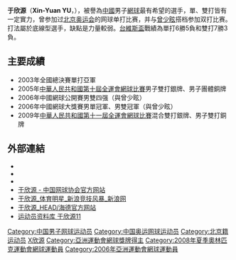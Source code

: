 {{Multiple issues|
{{Notability Unreferenced|time=2021-08-15T06:33:53+00:00}}
{{POV|time=2021-08-15T06:33:53+00:00}}
{{Original research|time=2021-08-15T06:33:53+00:00}}
}}
{{Infobox 网球
|姓名=Xin-Yuan YU
|照片=
|国籍={{PRC}}
|生年=1985年
|生日=2月13日
|出生地=[[中华人民共和国|中国]][[北京|北京]]
|居住地={{CHNML}}
|身高=181cm
|体重=83公斤
|持拍=左手
|反拍=双手
|转职业年=
|球拍=
|球衣=
|球鞋=
|单打最高排名=389（2006年7月10日）
|双打最高排名=136（2008年11月3日）
|现单打排名=
|现双打排名=
|单打冠军头衔=0
|双打冠军头衔=0
|职业战绩=6-8
|doublesrecord=10-9
|奖金=$78,457
|澳网最好成绩=
|法网最好成绩=
|温网最好成绩=
|美网最好成绩=
|大满贯个数=
|奥运会最好成绩=
}}

'''于欣源'''（'''Xin-Yuan YU'''，{{bd|1985年|2月13日|catIdx=Y于}}），被譽為[[中國|中國]]男子[[網球|網球]]最有希望的選手，單、雙打皆有一定實力，曾参加过[[2008年夏季奥林匹克运动会|北京奥运会]]的网球单打比赛，并与[[曾少眩|曾少眩]]搭档参加双打比赛。打法屬於底線型選手，缺點是力量較弱。[[台維斯盃|台維斯盃]]戰績為單打6勝5負和雙打7勝3負。

==主要成績==
*2003年全國總決賽單打亞軍
*2005年[[中華人民共和國第十屆全運會網球比賽|中華人民共和國第十屆全運會網球比賽]]男子雙打銀牌、男子團體銅牌
*2006年中國網球公開賽男雙四强（與曾少眩）
*2006年中國網球大獎賽男單冠軍、男雙冠軍（與曾少眩）
*2009年[[中華人民共和國第十一屆全運會網球比賽|中華人民共和國第十一屆全運會網球比賽]]混合雙打銀牌、男子雙打銅牌

==外部連結==
* {{ATP|id=Y105}}
* {{ITF Profile|id=10025896}}
* {{DavisCupplayerlink|id=10025896}}
* [http://www.tennis.org.cn/teamchina/zgzd/team/male/2007-07-09/127071.html 于欣源 - 中国网球协会官方网站]{{Wayback|url=http://www.tennis.org.cn/teamchina/zgzd/team/male/2007-07-09/127071.html |date=20160304092709 }}
* [http://sports.sina.com.cn/star/yu_xinyuan/ 于欣源_体育明星_新浪竞技风暴_新浪网]{{Wayback|url=http://sports.sina.com.cn/star/yu_xinyuan/ |date=20201004063622 }}
* [https://web.archive.org/web/20150518103559/http://www.head-china.com.cn/team/444.html 于欣源_HEAD/海德官方网站]
* [http://data.star.sports.cn/person.php?id=763 运动员资料库 于欣源11]{{Wayback|url=http://data.star.sports.cn/person.php?id=763 |date=20200803225955 }}

{{China-sport-bio-stub}}
{{Tennis-bio-stub}}

{{DEFAULTSORT:Yu, Xin-Yuan}}
[[Category:中国男子网球运动员|Category:中国男子网球运动员]]
[[Category:中国奥运网球运动员|Category:中国奥运网球运动员]]
[[Category:北京籍运动员|Category:北京籍运动员]]
[[Category:于姓|X欣源]]
[[Category:亞洲運動會網球獎牌得主|Category:亞洲運動會網球獎牌得主]]
[[Category:2008年夏季奧林匹克運動會網球運動員|Category:2008年夏季奧林匹克運動會網球運動員]]
[[Category:2006年亞洲運動會網球運動員|Category:2006年亞洲運動會網球運動員]]